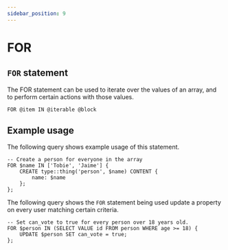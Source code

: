 ```yaml
---
sidebar_position: 9
---
```


# FOR

## `FOR` statement

The FOR statement can be used to iterate over the values of an array, and to perform certain actions with those values.

```surql title="SurrealQL Syntax"
FOR @item IN @iterable @block
```

## Example usage
The following query shows example usage of this statement.

```surql
-- Create a person for everyone in the array
FOR $name IN ['Tobie', 'Jaime'] {
	CREATE type::thing('person', $name) CONTENT {
		name: $name
	};
};
```

The following query shows the `FOR` statement being used update a property on every user matching certain criteria.

```surql
-- Set can_vote to true for every person over 18 years old.
FOR $person IN (SELECT VALUE id FROM person WHERE age >= 18) {
	UPDATE $person SET can_vote = true;
};
```